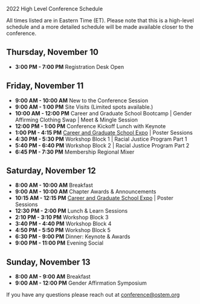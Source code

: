 
<SiteLayout title="Schedule">

<div className="border-b-4 border-mulberry border-solid pb-4 mb-4 text-center">
    <p className="text-5xl font-display font-black">
        2022 High Level Conference Schedule
    </p>
</div>

All times listed are in Eastern Time (ET). Please note that this is a high-level schedule and a more detailed schedule will be made available closer to the conference.

## Thursday, November 10
- **3:00 PM - 7:00 PM**   Registration Desk Open
    
## Friday, November 11
- **9:00 AM - 10:00 AM**   New to the Conference Session
- **9:00 AM - 1:00 PM**    Site Visits (Limited spots available.)
- **10:00 AM - 12:00 PM**  Career and Graduate School Bootcamp | Gender Affirming Clothing Swap | Meet & Mingle Session
- **12:00 PM - 1:00 PM**   Conference Kickoff Lunch with Keynote 
- **1:00 PM - 4:15 PM**	   [Career and Graduate School Expo](https://docs.google.com/document/d/1VTDHJsQ7WGci9WwfWzII3hnkitn2utuVXdQnAiJEPzo/edit?usp=sharing) | Poster Sessions
- **4:30 PM - 5:30 PM**	   Workshop Block 1 | Racial Justice Program Part 1
- **5:40 PM - 6:40 PM**	   Workshop Block 2 | Racial Justice Program Part 2
- **6:45 PM - 7:30 PM**	   Membership Regional Mixer

## Saturday, November 12
- **8:00 AM - 10:00 AM**	Breakfast
- **9:00 AM - 10:00 AM**	Chapter Awards & Announcements
- **10:15 AM - 12:15 PM**	[Career and Graduate School Expo](https://docs.google.com/document/d/1VTDHJsQ7WGci9WwfWzII3hnkitn2utuVXdQnAiJEPzo/edit?usp=sharing) | Poster Sessions
- **12:30 PM - 2:00 PM**	Lunch & Learn Sessions
- **2:10 PM - 3:10 PM**	    Workshop Block 3
- **3:40 PM - 4:40 PM**	    Workshop Block 4
- **4:50 PM - 5:50 PM**	    Workshop Block 5
- **6:30 PM - 9:00 PM**	    Dinner: Keynote & Awards
- **9:00 PM - 11:00 PM**	Evening Social

## Sunday, November 13
- **8:00 AM - 9:00 AM**	    Breakfast
- **9:00 AM - 12:00 PM**	Gender Affirmation Symposium    

If you have any questions please reach out at [conference@ostem.org](mailto:conference@ostem.org?subject=High-Level%20Schedule%20Question%20)

</SiteLayout>
